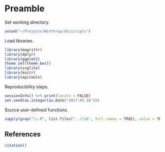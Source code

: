 # Preamble

Set working directory.

```r
setwd("~/Projects/Winthrop/AS/scripts")
```

Load libraries.

```r
library(magrittr)
library(dplyr)
library(ggplot2)
theme_set(theme_bw())
library(svglite)
library(knitr)
library(epitools)
```

Reproducibility steps.

```r
sessionInfo() %>% print(locale = FALSE)
set.seed(as.integer(as.Date("2017-05-18")))
```

Source user-defined functions.

```r
sapply(grep("\\.R", list.files("../lib", full.names = TRUE), value = TRUE), source)
```


## References

```r
citation()
```
